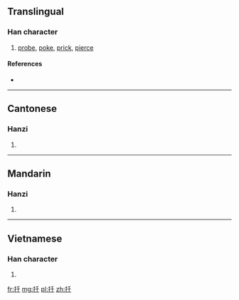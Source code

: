 ==Translingual==

===Han character===
{{Han char|rn=64|rad=手|as=03|sn=6|four=52040|canj=QHJ|ids=⿰扌千}}

# [[probe]], [[poke]], [[prick]], [[pierce]]

====References====
* {{Han ref|kx=0418.140|dkj=11814|dj=0765.090|hdz=31830.030|uh=6266|ud=25190|bh=C9E7|bd=51687}}

----

==Cantonese==

===Hanzi===
{{yue-hanzi|jyut=cin1|y=chin1}}

# {{defn|lang=yue|sort=手03}}

----

==Mandarin==

===Hanzi===
{{cmn-hanzi|pin=[[qiān]] ([[qian1]])|wg=ch'ien<sup>1</sup>}}

# {{defn|lang=cmn|sort=手03}}

----

==Vietnamese==

===Han character===
{{vi-hantu|[[xiên]], [[chen]], [[xen]], [[thiên]]|rs=手03}}

# {{defn|lang=vi|sort=手03}}

[[fr:扦]]
[[mg:扦]]
[[pl:扦]]
[[zh:扦]]
